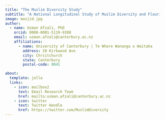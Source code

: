 ```yaml
---
title: "The Muslim Diversity Study"
subtitle: "A National Longitudinal Study of Muslim Diversity and Flourishing"
image: masjid.jpg
author:
  - name: Usman Afzali, PhD
    orcid: 0000-0001-5119-9388
    email: usman.afzali@canterbury.ac.nz
    affiliations:
      - name: University of Canterbury | Te Whare Wananga o Waitaha
        address: 20 Kirkwood Ave
        city: Chrsitchurch
        state: Canterbury
        postal-code: 8041

about:
  template: jolla
  links:
    - icon: mailbox2
      text: Email Research Team
      href: mailto:usman.afzali@canterbury.ac.nz
    - icon: twitter
      text: Twitter Handle
      href: https://twitter.com/MuslimDiversity
---
```

